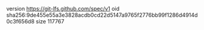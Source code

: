 version https://git-lfs.github.com/spec/v1
oid sha256:9de455e55a3e3828acdb0cd22d5147a9765f2776bb99f1286d4914d0c3f656d8
size 117767

